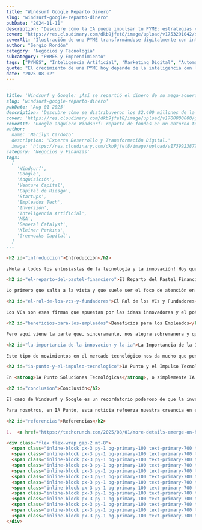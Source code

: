 ```yaml
---
title: "Windsurf Google Reparto Dinero"
slug: "windsurf-google-reparto-dinero"
pubDate: "2024-11-11"
description: "Descubre cómo la IA puede impulsar tu PYME: estrategias concretas de marketing, automatización y datos para aumentar ventas."
cover: "https://res.cloudinary.com/dkb9jfet8/image/upload/v1753291042/small-business_kk56r6.jpg"
coverAlt: "Ilustración de una PYME transformándose digitalmente con inteligencia artificial."
author: "Sergio Rondón"
category: "Negocios y Tecnología"
subcategory: "PYMES y Emprendimiento"
tags: ["PYMES", "Inteligencia Artificial", "Marketing Digital", "Automatización", "Ventas"]
quote: "El crecimiento de una PYME hoy depende de la inteligencia con la que se aplican datos, IA y estrategia. — Sergio Rondón"
date: "2025-08-02"
---
```



```markdown
---
title: 'Windsurf y Google: ¡Así se repartió el dinero de su mega-acuerdo!'
slug: 'windsurf-google-reparto-dinero'
pubDate: 'Aug 01 2025'
description: 'Descubre cómo se distribuyeron los $2.400 millones de la adquisición de Windsurf por Google, destacando el rol de los VCs, fundadores y el beneficio para los empleados.'
cover: 'https://res.cloudinary.com/dkb9jfet8/image/upload/v1700000000/google_windsurf_acquisition.jpg'
coverAlt: 'Google adquiere Windsurf: reparto de fondos en un entorno tecnológico'
author:
  name: 'Marilyn Cardozo'
  description: 'Experta Desarrollo y Transformación Digital.'
  image: 'https://res.cloudinary.com/dkb9jfet8/image/upload/v1739923879/marilyn_s2mi4a.png'
category: 'Negocios y Finanzas'
tags:
  [
    'Windsurf',
    'Google',
    'Adquisición',
    'Venture Capital',
    'Capital de Riesgo',
    'Startups',
    'Empleados Tech',
    'Inversión',
    'Inteligencia Artificial',
    'M&A',
    'General Catalyst',
    'Kleiner Perkins',
    'Greenoaks Capital',
  ]
---

<h2 id="introduccion">Introducción</h2>

¡Hola a todos los entusiastas de la tecnología y la innovación! Hoy queremos conversar sobre un tema que siempre genera mucha curiosidad y es el corazón de muchas conversaciones en el mundo de las startups: ¿qué pasa cuando una gran empresa adquiere a otra más pequeña? Y, en particular, ¿cómo se reparte la torta financiera en estos grandes acuerdos? Recientemente, hemos conocido detalles fascinantes sobre la adquisición de <strong>Windsurf</strong> por parte de <strong>Google</strong>, un acuerdo que, según las fuentes, alcanzó la impresionante cifra de <strong>2.400 millones de dólares</strong>.

<h2 id="el-reparto-del-pastel-financiero">El Reparto del Pastel Financiero</h2>

Lo primero que salta a la vista y que suele ser el foco de atención en estas noticias es la cuantiosa suma que se movió. Es natural preguntarse: ¿quién se lleva la mayor parte de este pastel? Pues bien, en el caso de Windsurf, y como suele ser una práctica habitual en el ecosistema de las startups de alto crecimiento, una porción considerable de esos 2.400 millones de dólares fue a parar a los <strong>inversores de capital de riesgo (VCs) y a los fundadores de la empresa</strong>.

<h3 id="el-rol-de-los-vcs-y-fundadores">El Rol de los VCs y Fundadores</h3>

Los VCs son esas firmas que apuestan por las ideas innovadoras y el potencial de crecimiento de empresas emergentes cuando aún son pequeñas, inyectando capital fundamental para su desarrollo. Empresas como <strong>General Catalyst</strong>, <strong>Kleiner Perkins</strong> y <strong>Greenoaks Capital</strong>, que figuran entre las categorías relacionadas con esta noticia, son ejemplos de estos valientes inversores que toman riesgos calculados esperando un gran retorno. Cuando una startup que apoyaron es adquirida por una gigante como Google, su inversión inicial se multiplica, y es así como obtienen sus ganancias, permitiéndoles seguir invirtiendo en la próxima generación de innovadores. Los fundadores, por su parte, son los cerebros detrás de la idea original, quienes dedicaron años de esfuerzo y pasión para construir la empresa desde cero. Su compensación es el fruto de su visión y su arduo trabajo.

<h2 id="beneficios-para-los-empleados">Beneficios para los Empleados</h2>

Pero aquí viene la parte que, sinceramente, nos alegra sobremanera y que a menudo se pasa por alto: a pesar de que VCs y fundadores se llevaron una gran parte, <strong>¡también hubo dinero reservado para todos los empleados!</strong> Esto es una excelente noticia y un testimonio de que algunas empresas valoran a cada miembro de su equipo, reconociendo su contribución al éxito. En el mundo de la tecnología, donde el talento es el activo más valioso, asegurar que los empleados también se beneficien de un gran logro como una adquisición no solo es justo, sino que también es una estrategia inteligente. Crea lealtad, atrae a los mejores y fomenta un ambiente donde todos sienten que son parte de algo grande. Es un incentivo poderoso para que los equipos den lo mejor de sí y sepan que su esfuerzo será recompensado.

<h2 id="la-importancia-de-la-innovacion-y-la-ia">La Importancia de la Innovación y la IA</h2>

Este tipo de movimientos en el mercado tecnológico nos da mucho que pensar sobre cómo se valora la innovación hoy en día. Windsurf, seguramente, desarrolló una tecnología o un modelo de negocio que resultaba irresistible para Google. Esto resalta la importancia de construir soluciones robustas y con visión de futuro, especialmente en áreas como la <strong>inteligencia artificial (IA)</strong>, que sigue transformando industrias a un ritmo vertiginoso. La IA no es solo una palabra de moda; es el motor detrás de muchas de las innovaciones que impulsan las grandes adquisiciones de hoy.

<h2 id="ia-punto-y-el-impulso-tecnologico">IA Punto y el Impulso Tecnológico</h2>

En <strong>IA Punto Soluciones Tecnológicas</strong>, o simplemente IA Punto, entendemos a la perfección esta dinámica. Nos apasiona ver cómo las empresas emergentes crecen y se convierten en referentes, y cómo la tecnología, especialmente la IA, actúa como un catalizador para este crecimiento. Creemos firmemente que cada negocio, sin importar su tamaño, tiene el potencial de innovar y destacar. Nuestra misión es precisamente esa: ayudar a las empresas a construir soluciones tecnológicas inteligentes y personalizadas que no solo optimicen sus operaciones diarias, sino que también las preparen para el futuro. Ya sea automatizando procesos con IA, desarrollando plataformas innovadoras o creando estrategias tecnológicas sólidas, en IA Punto estamos comprometidos con impulsar el éxito de nuestros clientes.

<h2 id="conclusion">Conclusión</h2>

El caso de Windsurf y Google es un recordatorio poderoso de que la inversión en tecnología y talento puede rendir frutos extraordinarios. Subraya la importancia de tener una visión clara, de atraer y retener a personas talentosas, y de contar con inversores que crean en el potencial a largo plazo. Este tipo de historias inspiran a muchos emprendedores a seguir adelante, sabiendo que el camino puede ser desafiante, pero las recompensas, si se construye algo verdaderamente valioso, pueden ser inmensas y beneficiar a todos los involucrados, desde los fundadores e inversores hasta el último empleado que puso su granito de arena.

Para nosotros, en IA Punto, esta noticia refuerza nuestra creencia en el poder de la tecnología y en la importancia de una estrategia bien ejecutada. Estamos aquí para acompañarte en tu viaje tecnológico, ayudándote a construir las bases sólidas que te permitan no solo sobrevivir, sino prosperar en este emocionante y competitivo mercado.

<h2 id="referencias">Referencias</h2>

1.  <a href="https://techcrunch.com/2025/08/01/more-details-emerge-on-how-windsurfs-vcs-and-founders-got-paid-from-the-google-deal/" target="_blank" rel="noopener noreferrer">TechCrunch: More details emerge on how Windsurf’s VCs and founders got paid from the Google deal</a>

<div class="flex flex-wrap gap-2 mt-8">
  <span class="inline-block px-3 py-1 bg-primary-100 text-primary-700 text-xs font-semibold rounded-full shadow-sm">Windsurf</span>
  <span class="inline-block px-3 py-1 bg-primary-100 text-primary-700 text-xs font-semibold rounded-full shadow-sm">Google</span>
  <span class="inline-block px-3 py-1 bg-primary-100 text-primary-700 text-xs font-semibold rounded-full shadow-sm">Adquisición</span>
  <span class="inline-block px-3 py-1 bg-primary-100 text-primary-700 text-xs font-semibold rounded-full shadow-sm">Venture Capital</span>
  <span class="inline-block px-3 py-1 bg-primary-100 text-primary-700 text-xs font-semibold rounded-full shadow-sm">Capital de Riesgo</span>
  <span class="inline-block px-3 py-1 bg-primary-100 text-primary-700 text-xs font-semibold rounded-full shadow-sm">Startups</span>
  <span class="inline-block px-3 py-1 bg-primary-100 text-primary-700 text-xs font-semibold rounded-full shadow-sm">Empleados Tech</span>
  <span class="inline-block px-3 py-1 bg-primary-100 text-primary-700 text-xs font-semibold rounded-full shadow-sm">Inversión</span>
  <span class="inline-block px-3 py-1 bg-primary-100 text-primary-700 text-xs font-semibold rounded-full shadow-sm">Inteligencia Artificial</span>
  <span class="inline-block px-3 py-1 bg-primary-100 text-primary-700 text-xs font-semibold rounded-full shadow-sm">M&A</span>
  <span class="inline-block px-3 py-1 bg-primary-100 text-primary-700 text-xs font-semibold rounded-full shadow-sm">General Catalyst</span>
  <span class="inline-block px-3 py-1 bg-primary-100 text-primary-700 text-xs font-semibold rounded-full shadow-sm">Kleiner Perkins</span>
  <span class="inline-block px-3 py-1 bg-primary-100 text-primary-700 text-xs font-semibold rounded-full shadow-sm">Greenoaks Capital</span>
</div>
```